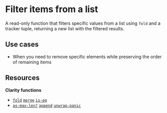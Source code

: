 # Filter items from a list

A read-only function that filters specific values from a list using `fold` and a tracker tuple, returning a new list with the filtered results.

## Use cases

- When you need to remove specific elements while preserving the order of remaining items

## Resources

**Clarity functions**

- [`fold`](/stacks/clarity/functions/fold) [`merge`](/stacks/clarity/functions/merge) [`is-eq`](/stacks/clarity/functions/is-eq)
- [`as-max-len?`](/stacks/clarity/functions/as-max-len) [`append`](/stacks/clarity/functions/append) [`unwrap-panic`](/stacks/clarity/functions/unwrap-panic)
